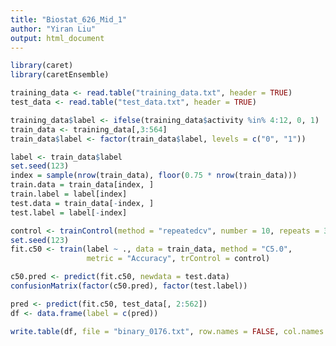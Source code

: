 ```yaml
---
title: "Biostat_626_Mid_1"
author: "Yiran Liu"
output: html_document
---
```


```r
library(caret)
library(caretEnsemble)
```

```r
training_data <- read.table("training_data.txt", header = TRUE)
test_data <- read.table("test_data.txt", header = TRUE)
```

```r
training_data$label <- ifelse(training_data$activity %in% 4:12, 0, 1)
train_data <- training_data[,3:564]
train_data$label <- factor(train_data$label, levels = c("0", "1"))
```
    
```r
label <- train_data$label
set.seed(123)
index = sample(nrow(train_data), floor(0.75 * nrow(train_data)))
train.data = train_data[index, ]
train.label = label[index]
test.data = train_data[-index, ]
test.label = label[-index]
```
    
```r
control <- trainControl(method = "repeatedcv", number = 10, repeats = 3)
set.seed(123)
fit.c50 <- train(label ~ ., data = train_data, method = "C5.0", 
                 metric = "Accuracy", trControl = control)
```

```r
c50.pred <- predict(fit.c50, newdata = test.data)
confusionMatrix(factor(c50.pred), factor(test.label))
```

```r
pred <- predict(fit.c50, test_data[, 2:562])
df <- data.frame(label = c(pred))
```

```r
write.table(df, file = "binary_0176.txt", row.names = FALSE, col.names = FALSE, quote = FALSE)
```